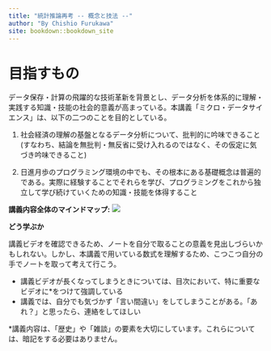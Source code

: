 ```yaml
---
title: "統計推論再考 -- 概念と技法 --"
author: "By Chishio Furukawa"
site: bookdown::bookdown_site
---
```





# 目指すもの {-}

データ保存・計算の飛躍的な技術革新を背景とし、データ分析を体系的に理解・実践する知識・技能の社会的意義が高まっている。本講義「ミクロ・データサイエンス」は、以下の二つのことを目的としている。

(1) 社会経済の理解の基盤となるデータ分析について、批判的に吟味できること (すなわち、結論を無批判・無反省に受け入れるのではなく、その仮定に気づき吟味できること)

(2) 日進月歩のプログラミング環境の中でも、その根本にある基礎概念は普遍的である。実際に経験することでそれらを学び、プログラミングをこれから独立して学び続けていくための知識・技能を体得すること


**講義内容全体のマインドマップ:** ![](overall.png)

**どう学ぶか**

講義ビデオを確認できるため、ノートを自分で取ることの意義を見出しづらいかもしれない。しかし、本講義で用いている数式を理解するため、こつこつ自分の手でノートを取って考えて行こう。

- 講義ビデオが長くなってしまうときについては、目次において、特に重要なビデオに*をつけて強調している
- 講義では、自分でも気づかず「言い間違い」をしてしまうことがある。「あれ？」と思ったら、連絡をしてほしい



*講義内容は、「歴史」や「雑談」の要素を大切にしています。これらについては、暗記をする必要はありません。